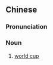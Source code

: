 {{also|世界杯}}
==Chinese==
{{zh-forms|type=21|s=世界杯|t2=世界杯}}

===Pronunciation===
{{zh-pron
|m=shìjièbēi
|c=sai3 gaai3 bui1
|cat=n
}}

===Noun===
{{zh-noun}}

# [[world cup]]